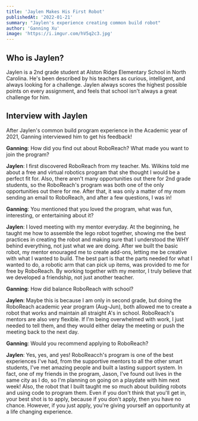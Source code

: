 ```yaml
---
title: 'Jaylen Makes His First Robot'
publishedAt: '2022-01-21'
summary: "Jaylen's experience creating common build robot"
author: 'Ganning Xu'
image: 'https://i.imgur.com/hV5q2c3.jpg'
---
```


## Who is Jaylen?
Jaylen is a 2nd grade student at Alston Ridge Elementary School in North Carolina. He's been described by his teachers as curious, intelligent, and always looking for a challenge. Jaylen always scores the highest possible points on every assignment, and feels that school isn't always a great challenge for him. 

## Interview with Jaylen
After Jaylen's common build program experience in the Academic year of 2021, Ganning interviewed him to get his feedback!

**Ganning**: How did you find out about RoboReach? What made you want to join the program?

**Jaylen**: I first discovered RoboReach from my teacher. Ms. Wilkins told me about a free and virtual robotics program that she thought I would be a perfect fit for. Also, there aren't many opportunities out there for 2nd grade students, so the RoboReach's program was both one of the only opportunities out there for me. After that, it was only a matter of my mom sending an email to RoboReach, and after a few questions, I was in!

**Ganning**: You mentioned that you loved the program, what was fun, interesting, or entertaining about it?

**Jaylen**: I loved meeting with my mentor everyday. At the beginning, he taught me how to assemble the lego robot together, showing me the best practices in creating the robot and making sure that I understood the WHY behind everything, not just what we are doing. After we built the basic robot, my mentor enouraged me to create add-ons, letting me be creative with what I wanted to build. The best part is that the parts needed for what I wanted to do, a robotic arm that can pick up items, was provided to me for free by RoboReach. By working together with my mentor, I truly believe that we developed a friendship, not just another teacher.

**Ganning**: How did balance RoboReach with school?

**Jaylen**: Maybe this is because I am only in second grade, but doing the RoboReach academic year program (Aug-Jun), both allowed me to create a robot that works and maintain all straight A's in school. RoboReach's mentors are also very flexible. If I'm being overwhelmed with work, I just needed to tell them, and they would either delay the meeting or push the meeting back to the next day.

**Ganning**: Would you recommend applying to RoboReach?

**Jaylen**: Yes, yes, and yes! RoboReacch's program is one of the best experiences I've had, from the supportive mentors to all the other smart students, I've met amazing people and built a lasting support system. In fact, one of my friends in the program, Jason, I've found out lives in the same city as I do, so I'm planning on going on a playdate with him next week! Also, the robot that I built taught me so much about building robots and using code to program them. Even if you don't think that you'll get in, your best shot is to apply, because if you don't apply, then you have no chance. However, if you just apply, you're giving yourself an opportunity at a life changing experience. 